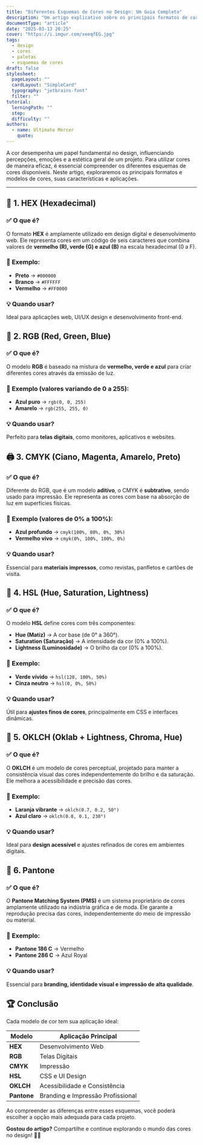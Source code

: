 ```yaml
---
title: "Diferentes Esquemas de Cores no Design: Um Guia Completo"
description: "Um artigo explicativo sobre os principais formatos de cores utilizados no design, como HEX, Pantone, CMYK, OKLCH, HSL e outros."
documentType: "article"
date: "2025-03-13 20:25"
cover: "https://i.imgur.com/xeeqfEG.jpg"
tags:
  - design
  - cores
  - paletas
  - esquemas de cores
draft: false
stylesheet:
  pageLayout: ""
  cardLayout: "SimpleCard"
  typography: "jetbrains-font"
  filter: ""
tutorial:
  lerningPath: ""
  step:
  difficulty: ""
authors:
  - name: Ultimate Mercer
    quote:
---
```


A cor desempenha um papel fundamental no design, influenciando percepções, emoções e a estética geral de um projeto. Para utilizar cores de maneira eficaz, é essencial compreender os diferentes esquemas de cores disponíveis. Neste artigo, exploraremos os principais formatos e modelos de cores, suas características e aplicações.

---

## 🔹 **1. HEX (Hexadecimal)**

### ✅ O que é?

O formato **HEX** é amplamente utilizado em design digital e desenvolvimento web. Ele representa cores em um código de seis caracteres que combina valores de **vermelho (R), verde (G) e azul (B)** na escala hexadecimal (0 a F).

### 🎯 Exemplo:

- **Preto** → `#000000`
- **Branco** → `#FFFFFF`
- **Vermelho** → `#FF0000`

### 💡 Quando usar?

Ideal para aplicações web, UI/UX design e desenvolvimento front-end.

## 🎨 **2. RGB (Red, Green, Blue)**

### ✅ O que é?

O modelo **RGB** é baseado na mistura de **vermelho, verde e azul** para criar diferentes cores através da emissão de luz.

### 🎯 Exemplo (valores variando de 0 a 255):

- **Azul puro** → `rgb(0, 0, 255)`
- **Amarelo** → `rgb(255, 255, 0)`

### 💡 Quando usar?

Perfeito para **telas digitais**, como monitores, aplicativos e websites.

## 🖨️ **3. CMYK (Ciano, Magenta, Amarelo, Preto)**

### ✅ O que é?

Diferente do RGB, que é um modelo **aditivo**, o CMYK é **subtrativo**, sendo usado para impressão. Ele representa as cores com base na absorção de luz em superfícies físicas.

### 🎯 Exemplo (valores de 0% a 100%):

- **Azul profundo** → `cmyk(100%, 80%, 0%, 30%)`
- **Vermelho vivo** → `cmyk(0%, 100%, 100%, 0%)`

### 💡 Quando usar?

Essencial para **materiais impressos**, como revistas, panfletos e cartões de visita.

## 🎨 **4. HSL (Hue, Saturation, Lightness)**

### ✅ O que é?

O modelo **HSL** define cores com três componentes:

- **Hue (Matiz)** → A cor base (de 0° a 360°).
- **Saturation (Saturação)** → A intensidade da cor (0% a 100%).
- **Lightness (Luminosidade)** → O brilho da cor (0% a 100%).

### 🎯 Exemplo:

- **Verde vívido** → `hsl(120, 100%, 50%)`
- **Cinza neutro** → `hsl(0, 0%, 50%)`

### 💡 Quando usar?

Útil para **ajustes finos de cores**, principalmente em CSS e interfaces dinâmicas.

## 🌈 **5. OKLCH (Oklab + Lightness, Chroma, Hue)**

### ✅ O que é?

O **OKLCH** é um modelo de cores perceptual, projetado para manter a consistência visual das cores independentemente do brilho e da saturação. Ele melhora a acessibilidade e precisão das cores.

### 🎯 Exemplo:

- **Laranja vibrante** → `oklch(0.7, 0.2, 50°)`
- **Azul claro** → `oklch(0.8, 0.1, 230°)`

### 💡 Quando usar?

Ideal para **design acessível** e ajustes refinados de cores em ambientes digitais.

## 🎨 **6. Pantone**

### ✅ O que é?

O **Pantone Matching System (PMS)** é um sistema proprietário de cores amplamente utilizado na indústria gráfica e de moda. Ele garante a reprodução precisa das cores, independentemente do meio de impressão ou material.

### 🎯 Exemplo:

- **Pantone 186 C** → Vermelho
- **Pantone 286 C** → Azul Royal

### 💡 Quando usar?

Essencial para **branding, identidade visual e impressão de alta qualidade**.

## 🏆 **Conclusão**

Cada modelo de cor tem sua aplicação ideal:

| Modelo      | Aplicação Principal               |
| ----------- | --------------------------------- |
| **HEX**     | Desenvolvimento Web               |
| **RGB**     | Telas Digitais                    |
| **CMYK**    | Impressão                         |
| **HSL**     | CSS e UI Design                   |
| **OKLCH**   | Acessibilidade e Consistência     |
| **Pantone** | Branding e Impressão Profissional |

Ao compreender as diferenças entre esses esquemas, você poderá escolher a opção mais adequada para cada projeto.

**Gostou do artigo?** Compartilhe e continue explorando o mundo das cores no design! 🎨✨

